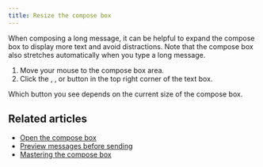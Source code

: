 ```yaml
---
title: Resize the compose box
---
```





When composing a long message, it can be helpful to expand the compose
box to display more text and avoid distractions. Note that the compose
box also stretches automatically when you type a long message.

<FlattenedSteps>
  <StartComposing />

  1. Move your mouse to the compose box area.
  1. Click the <ExpandDiagonalIcon />, <MaximizeDiagonalIcon />, or <CollapseDiagonalIcon /> button in the top right corner of the text
     box.
</FlattenedSteps>

<ZulipTip>
  Which button you see depends on the current size of the compose box.
</ZulipTip>

## Related articles

* [Open the compose box](/help/open-the-compose-box)
* [Preview messages before sending](/help/preview-your-message-before-sending)
* [Mastering the compose box](/help/mastering-the-compose-box)
